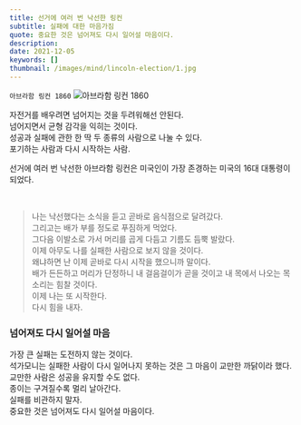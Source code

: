 ```yaml
---
title: 선거에 여러 번 낙선한 링컨
subtitle: 실패에 대한 마음가짐
quote: 중요한 것은 넘어져도 다시 일어설 마음이다.
description: 
date: 2021-12-05
keywords: []
thumbnail: /images/mind/lincoln-election/1.jpg
---
```


`아브라함 링컨 1860`
![아브라함 링컨 1860](/images/mind/lincoln-election/1.jpg)

자전거를 배우려면 넘어지는 것을 두려워해선 안된다.  
넘어지면서 균형 감각을 익히는 것이다.  
성공과 실패에 관한 한 딱 두 종류의 사람으로 나눌 수 있다.  
포기하는 사람과 다시 시작하는 사람.  

선거에 여러 번 낙선한 아브라함 링컨은 미국인이 가장 존경하는 미국의 16대 대통령이 되었다.  

 

> 나는 낙선했다는 소식을 듣고 곧바로 음식점으로 달려갔다.  
> 그리고는 배가 부를 정도로 푸짐하게 먹었다.  
> 그다음 이발소로 가서 머리를 곱게 다듬고 기름도 듬뿍 발랐다.  
> 이제 아무도 나를 실패한 사람으로 보지 않을 것이다.  
> 왜냐하면 난 이제 곧바로 다시 시작을 했으니까 말이다.  
> 배가 든든하고 머리가 단정하니 내 걸음걸이가 곧을 것이고 내 목에서 나오는 목소리는 힘찰 것이다.  
> 이제 나는 또 시작한다.  
> 다시 힘을 내자.

### 넘어져도 다시 일어설 마음

가장 큰 실패는 도전하지 않는 것이다.  
석가모니는 실패한 사람이 다시 일어나지 못하는 것은 그 마음이 교만한 까닭이라 했다.  
교만한 사람은 성공을 유지할 수도 없다.  
종이는 구겨질수록 멀리 날아간다.  
실패를 비관하지 말자.  
중요한 것은 넘어져도 다시 일어설 마음이다.